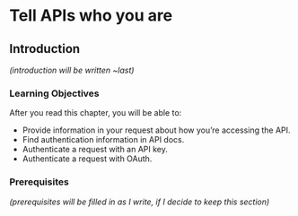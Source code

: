 # Tell APIs who you are {#sec-httr2-authentication}

## Introduction

*(introduction will be written \~last)*

### Learning Objectives

After you read this chapter, you will be able to:

-   Provide information in your request about how you're accessing the API. 
-   Find authentication information in API docs.
-   Authenticate a request with an API key.
-   Authenticate a request with OAuth.

### Prerequisites

*(prerequisites will be filled in as I write, if I decide to keep this section)*
